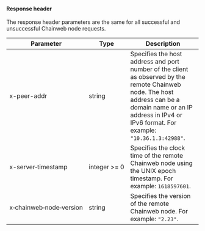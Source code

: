 #### Response header

The response header parameters are the same for all successful and unsuccessful Chainweb node requests.

| Parameter | Type | Description
| --------- | ---- | -----------
| x-peer-addr	| string | Specifies the host address and port number of the client as observed by the remote Chainweb node. The host address can be a domain name or an IP address in IPv4 or IPv6 format. For example: `"10.36.1.3:42988"`.
| x-server&#8209;timestamp | integer&nbsp;>=&nbsp;0 | Specifies the clock time of the remote Chainweb node using the UNIX epoch timestamp. For example: `1618597601`.
| x&#8209;chainweb&#8209;node&#8209;version	| string | Specifies the version of the remote Chainweb node. For example: `"2.23"`.